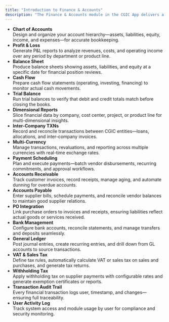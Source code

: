 ```yaml
---
title: "Introduction to Finance & Accounts"
description: "The Finance & Accounts module in the CGIC App delivers a full suite of accounting tools—enabling you to configure ledgers, process transactions, produce financial statements, and maintain compliance with multi-company and multi-currency requirements."
---
```


- **Chart of Accounts**\
  Design and organize your account hierarchy—assets, liabilities, equity, income, and expenses—for accurate bookkeeping.
- **Profit & Loss**\
  Generate P&L reports to analyze revenues, costs, and operating income over any period by department or product line.
- **Balance Sheet**\
  Produce balance sheets showing assets, liabilities, and equity at a specific date for financial position reviews.
- **Cash Flow**\
  Prepare cash flow statements (operating, investing, financing) to monitor actual cash movements.
- **Trial Balance**\
  Run trial balances to verify that debit and credit totals match before closing the books.
- **Dimensional Reports**\
  Slice financial data by company, cost center, project, or product line for multi-dimensional insights.
- **Inter-Company TXNs**\
  Record and reconcile transactions between CGIC entities—loans, allocations, and inter-company invoices.
- **Multi-Currency**\
  Manage transactions, revaluations, and reporting across multiple currencies with real-time exchange rates.
- **Payment Scheduling**\
  Plan and execute payments—batch vendor disbursements, recurring commitments, and approval workflows.
- **Accounts Receivable**\
  Track customer invoices, record receipts, manage aging, and automate dunning for overdue accounts.
- **Accounts Payable**\
  Enter supplier bills, schedule payments, and reconcile vendor balances to maintain good supplier relations.
- **PO Integration**\
  Link purchase orders to invoices and receipts, ensuring liabilities reflect actual goods or services received.
- **Bank Management**\
  Configure bank accounts, reconcile statements, and manage transfers and deposits seamlessly.
- **General Ledger**\
  Post journal entries, create recurring entries, and drill down from GL accounts to source transactions.
- **VAT & Sales Tax**\
  Define tax rules, automatically calculate VAT or sales tax on sales and purchases, and generate tax returns.
- **Withholding Tax**\
  Apply withholding tax on supplier payments with configurable rates and generate exemption certificates or reports.
- **Transaction Audit Trail**\
  Every financial transaction logs user, timestamp, and changes—ensuring full traceability.
- **User Activity Log**\
  Track system access and module usage by user for compliance and security monitoring.